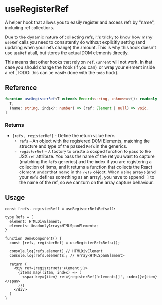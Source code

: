 
<Meta
  title="useRegisterRef/docs"
/>

# useRegisterRef

A helper hook that allows you to easily register and access refs by "name", including ref collections. 

Due to the dynamic nature of collecting refs, it's tricky to know how many `useRef` calls you need
to consistently do without explicitly setting (and updating when your refs change) the amount.
This is why this hook doesn't use `useRef` at all, but stores the actual DOM elements directly.

This means that other hooks that rely on `ref.current` will not work. In that case you should
change the hook (if you can), or wrap your element inside a ref (TODO: this can be easily done
with the `todo` hook).

## Reference

```ts
function useRegisterRef<T extends Record<string, unknown>>(): readonly [
  T,
  (name: string, index?: number) => (ref: Element | null) => void,
]
```

### Returns

* `[refs, registerRef]` - Define the return value here.
  * `refs` – An object with the registered DOM Elements, matching the structure and type of the
    passed `Refs` in the generics.
  * `registerRef` – A factory to create a scoped function to pass to the JSX `ref` attribute.
    You pass the name of the ref you want to capture (matching the `Refs` generics) and the
    index if you are registering a collection of items, and it returns a function that collects
    the React element under that name in the `refs` object.
    When using arrays (and your `Refs` defines something as an array), you have to append `[]`
    to the name of the ref, so we can turn on the array capture behaviour.

## Usage

```tsx
const [refs, registerRef] = useRegisterRef<Refs>();
````

```tsx
type Refs = {
  element: HTMLDivElement;
  elements: ReadonlyArray<HTMLSpanElement>;
}

function DemoComponent() {
  const [refs, registerRef] = useRegisterRef<Refs>();

  console.log(refs.element) // HTMLDivElement
  console.log(refs.elements); // Array<HTMLSpanElement>

  return (
    <div ref={registerRef('element')}>
      {items.map((item, index) => (
        <span key={item} ref={registerRef('elements[]', index)}>{item}</span>
      ))}
    </div>
  )
}
```
